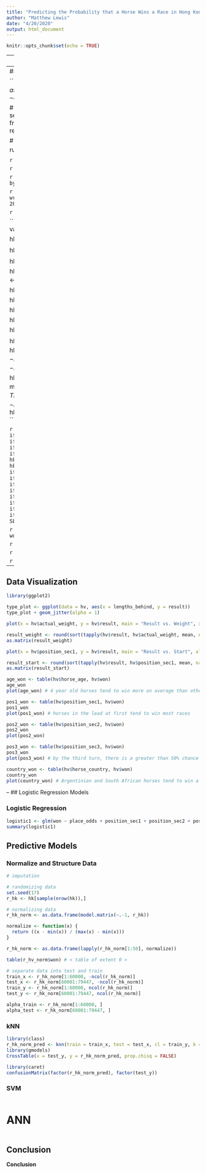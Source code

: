 ```yaml
---
title: "Predicting the Probability that a Horse Wins a Race in Hong Kong"
author: "Matthew Lewis"
date: "4/20/2020"
output: html_document
---
```


```r
knitr::opts_chunk$set(echo = TRUE)
```

--
## Import Data

```r
# races <- read.csv("races.csv")
# runs <- read.csv("runs.csv")
```

--
## Data Cleaning and Exploration

```r
# cleaning races
# races$race_no < as.factor(races$race_no)
# races$surface <- as.factor(races$surface)

# cleaning runs
# library(dplyr)
# runs <- runs %>% select(won, everything()) # move response variable to front
# runs$won <- as.factor(runs$won) # this is our response variable

# runs$trainer_id <- as.factor(runs$trainer_id)
# runs$jockey_id <- as.factor(runs$jockey_id)
```

```r
# str(races)
# str(runs)
```

```r
# summary(races)
# summary(runs)
```

```r
# combine data frames
# hk <- merge(runs, races, by.x = "race_id", by.y = "race_id")
```

```r
# write.csv(hk,file="/Users/mlewis/Desktop/School/Winter 2020/TO 414/Project 3/hk.csv", row.names = FALSE)
```

```r
hk <- read.csv("hk.csv")
```

```r
hk$won <- as.logical(hk$won) # this is our response variable

hk$position_sec5 <- NULL
hk$position_sec6 <- NULL

hk$behind_sec5 <- NULL
hk$behind_sec6 <- NULL

hk$time5.x <- NULL
hk$time6.x <- NULL

hk$sec_time5 <- NULL
hk$sec_time6 <- NULL
hk$sec_time7 <- NULL

hk$time5.y <- NULL
hk$time6.y <- NULL

hk$time7 <- NULL

hk$place_combination4 <- NULL

hk$place_dividend4 <- NULL

hk$win_combination2 <- NULL
hk$win_dividend2 <- NULL

hk$horse_gear<-NULL
hk$position_sec4<-NULL
hk$behind_sec4<-NULL
hk$time4.x<-NULL
hk$time4.y<-NULL
hk$sec_time4<-NULL
hk$place_dividend3<-NULL
hk$place_combination3<-NULL

hk$horse_ratings[is.na(hk$horse_ratings)] <- mean(hk$horse_ratings, na.rm = TRUE)
hk$place_odds[is.na(hk$place_odds)] <- mean(hk$place_odds, na.rm = TRUE)
hk$prize[is.na(hk$prize)] <- mean(hk$prize, na.rm = TRUE)
```

```r
hk$horse_country<-ifelse(hk$horse_country=="AUS",0,
                         ifelse(hk$horse_country=="NZ",1,
                                ifelse(hk$horse_country=="IRE",2,
                                       ifelse(hk$horse_country=="GB",3,
                                              ifelse(hk$horse_country=="USA",4,5)))))
hk$horse_type<-ifelse(hk$horse_type=="Gelding",0,1)
hk$venue<-as.numeric(hk$venue)
hk$config<-ifelse(hk$config=="A",0,
                  ifelse(hk$config=="A+3",1,
                         ifelse(hk$config=="B",2,
                                ifelse(hk$config=="B+2",3,
                                       ifelse(hk$config=="C",4,5)))))
hk$going<-ifelse(hk$going=="FAST",0,
                 ifelse(hk$going=="GOOD",1,
                        ifelse(hk$going=="GOOD TO FIRM",2,
                               ifelse(hk$going=="GOOD TO YIELDING",3,
                                      ifelse(hk$going=="SLOW",4,
                                             ifelse(hk$going=="SOFT",5,
                                                    ifelse(hk$going=="WET FAST",6,
                                                           ifelse(hk$going=="WET SLOW",7,
                                                                  ifelse(hk$going=="YIELDING",8,9)))))))))
```

```r
library(lubridate)
hk$date<-ymd(hk$date)
hk$day<-wday(hk$date)
```

```r
str(hk)
summary(hk)
```

```r
hv <- hk[hk$venue == "HV",]
```

```r
str(hv)
summary(hv)
```

--
## Data Visualization

```r
library(ggplot2)

type_plot <- ggplot(data = hv, aes(x = lengths_behind, y = result))
type_plot + geom_jitter(alpha = 1)
```

```r
plot(x = hv$actual_weight, y = hv$result, main = "Result vs. Weight", xlab = "Weight",  ylab = "Result")

result_weight <- round(sort(tapply(hv$result, hv$actual_weight, mean, na.rm = TRUE), TRUE), 3)
as.matrix(result_weight)
```

```r
plot(x = hv$position_sec1, y = hv$result, main = "Result vs. Start", xlab = "Start",  ylab = "Result")

result_start <- round(sort(tapply(hv$result, hv$position_sec1, mean, na.rm = TRUE), TRUE), 3)
as.matrix(result_start)
```

```r
age_won <- table(hv$horse_age, hv$won)
age_won
plot(age_won) # 4 year old horses tend to win more on average than other ages

pos1_won <- table(hv$position_sec1, hv$won)
pos1_won
plot(pos1_won) # horses in the lead at first tend to win most races

pos2_won <- table(hv$position_sec2, hv$won)
pos2_won
plot(pos2_won)

pos3_won <- table(hv$position_sec3, hv$won)
pos3_won
plot(pos3_won) # by the third turn, there is a greater than 50% chance that the lead horse wins the race

country_won <- table(hv$horse_country, hv$won)
country_won
plot(country_won) # Argentinian and South African horses tend to win a higher percentage of races than other countries
```


--
## Logistic Regression Models

### Logistic Regression
```r
logistic1 <- glm(won ~ place_odds + position_sec1 + position_sec2 + position_sec3 + position_sec4 + distance, data = hv, family = "binomial")
summary(logistic1)
```


## Predictive Models

### Normalize and Structure Data
```r
# imputation
```

```r
# randomizing data
set.seed(17)
r_hk <- hk[sample(nrow(hk)),]
```

```r
# normalizing data
r_hk_norm <- as.data.frame(model.matrix(~.-1, r_hk))

normalize <- function(x) {
  return ((x - min(x)) / (max(x) - min(x)))
}

r_hk_norm <- as.data.frame(lapply(r_hk_norm[1:50], normalize))
```

```r
table(r_hv_norm$won) # < table of extent 0 >
```

```r
# separate data into test and train
train_x <- r_hk_norm[1:60000, -ncol(r_hk_norm)]
test_x <- r_hk_norm[60001:79447, -ncol(r_hk_norm)]
train_y <- r_hk_norm[1:60000, ncol(r_hk_norm)]
test_y <- r_hk_norm[60001:79447, ncol(r_hk_norm)]

alpha_train <- r_hk_norm[1:60000, ]
alpha_test <- r_hk_norm[60001:79447, ]
```

### kNN

```r
library(class)
r_hk_norm_pred <- knn(train = train_x, test = test_x, cl = train_y, k = 7) # no missing values are allowed
library(gmodels)
CrossTable(x = test_y, y = r_hk_norm_pred, prop.chisq = FALSE)
```

```r
library(caret)
confusionMatrix(factor(r_hk_norm_pred), factor(test_y))
```

### SVM

```r

```

# ANN

```r

```


## Conclusion

**Conclusion**

